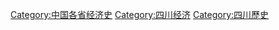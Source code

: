 [[Category:中国各省经济史|Category:中国各省经济史]]
[[Category:四川经济|Category:四川经济]]
[[Category:四川歷史|Category:四川歷史]]